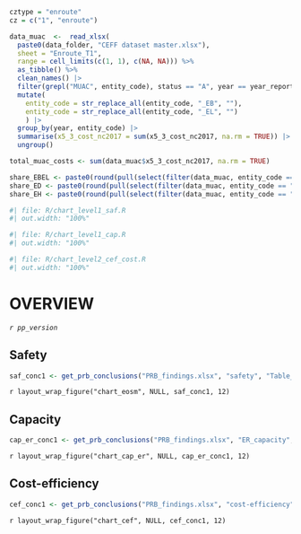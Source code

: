 ```r
cztype = "enroute"
cz = c("1", "enroute")

data_muac  <-  read_xlsx(
  paste0(data_folder, "CEFF dataset master.xlsx"),
  sheet = "Enroute_T1",
  range = cell_limits(c(1, 1), c(NA, NA))) %>%
  as_tibble() %>% 
  clean_names() |> 
  filter(grepl("MUAC", entity_code), status == "A", year == year_report) |> 
  mutate(
    entity_code = str_replace_all(entity_code, "_EB", ""),
    entity_code = str_replace_all(entity_code, "_EL", "")
    ) |> 
  group_by(year, entity_code) |> 
  summarise(x5_3_cost_nc2017 = sum(x5_3_cost_nc2017, na.rm = TRUE)) |> 
  ungroup()

total_muac_costs <- sum(data_muac$x5_3_cost_nc2017, na.rm = TRUE)

share_EBEL <- paste0(round(pull(select(filter(data_muac, entity_code == "EBEL_MUAC"), x5_3_cost_nc2017)) / total_muac_costs *100,0), "%")
share_ED <- paste0(round(pull(select(filter(data_muac, entity_code == "ED_MUAC"), x5_3_cost_nc2017)) / total_muac_costs *100,0), "%")
share_EH <- paste0(round(pull(select(filter(data_muac, entity_code == "EH_MUAC"), x5_3_cost_nc2017)) / total_muac_costs *100,0), "%")

```


<!-- ## Safety -->

```r
#| file: R/chart_level1_saf.R
#| out.width: "100%"
```

<!-- ## Capacity -->

```r
#| file: R/chart_level1_cap.R
#| out.width: "100%"
```

<!-- ## Cost-efficiency -->

```r
#| file: R/chart_level2_cef_cost.R
#| out.width: "100%"
```

<!-- END OF CHARTS AND TABLES -->


```{=tex}
\setlength{\fboxrule}{0pt} % Set the border width to 0pt (no border)
\setlength{\fboxsep}{0pt} % Remove padding
```

# OVERVIEW

*`r pp_version`*

## Safety

```r
saf_conc1 <- get_prb_conclusions("PRB_findings.xlsx", "safety", "Table_Findings_safety")
```

`r layout_wrap_figure("chart_eosm", NULL, saf_conc1, 12)`


## Capacity

```r
cap_er_conc1 <- get_prb_conclusions("PRB_findings.xlsx", "ER_capacity", "Table_Findings_ER_capacity")
```

`r layout_wrap_figure("chart_cap_er", NULL, cap_er_conc1, 12)`


## Cost-efficiency

```r
cef_conc1 <- get_prb_conclusions("PRB_findings.xlsx", "cost-efficiency", "Table_Findings_CEFF")
```

`r layout_wrap_figure("chart_cef", NULL, cef_conc1, 12)`

